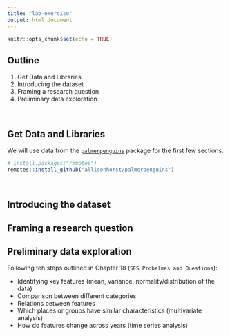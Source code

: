 ```yaml
---
title: "lab-exercise"
output: html_document
---
```


```r
knitr::opts_chunk$set(echo = TRUE)
```

## Outline

1. Get Data and Libraries
2. Introducing the dataset
3. Framing a research  question
4. Preliminary data exploration

<br>

## Get Data and Libraries

We will use data from the [`palmerpenguins`](https://github.com/allisonhorst/palmerpenguins) package for the first few sections.

```r
# install.packages("remotes")
remotes::install_github("allisonhorst/palmerpenguins")
```


<br>

## Introducing the dataset

## Framing a research question

## Preliminary data exploration

Following teh steps outlined in Chapter 18 (`SES Probelmes and Questions`):

- Identifying key features (mean, variance, normality/distribution of the data)
- Comparison between different categories
- Relations between features
- Which places or groups have similar characteristics (multivariate analysis)
- How do features change across years (time series analysis)




